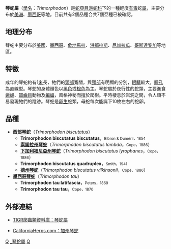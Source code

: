 {{Automatic Taxobox
| taxon = Trimorphodon
| image = 
| image_caption = 
| authority = Cope，1861
}}

'''琴蛇屬'''（[[學名|學名]]：''Trimorphodon''）是[[蛇亞目|蛇亞目]][[游蛇科|游蛇科]]下的一種輕度[[毒蛇|有毒]]蛇[[屬|屬]]，主要分布於[[美洲|美洲]]、[[墨西哥|墨西哥]]等地。目前共有2個品種合共7個亞種已被確認。

==地理分布==
琴蛇主要分布於[[美國|美國]]、[[墨西哥|墨西哥]]、[[危地馬拉|危地馬拉]]、[[洪都拉斯|洪都拉斯]]、[[尼加拉瓜|尼加拉瓜]]、[[哥斯達黎加|哥斯達黎加]]等地區。

==特徵==
成年的琴蛇約有1[[米_(單位)|米]]長，牠們的[[頭部|頭部]]寬闊，與[[頸部|頸部]]有明顯的分別，[[眼睛|眼睛]]較大，[[瞳孔|瞳孔]]為直線型。琴蛇的身體顏色以[[黑色|黑色]]或[[棕色|棕色]]為主。琴蛇屬於夜行性的蛇類，主要進食[[蜥蜴|蜥蜴]]、[[齧齒目|齧齒目]]動物及[[蝙蝠|蝙蝠]]，風格神秘而擅於爬樹。平時棲息於岩洞之間，令人類不易發現牠們的蹤跡。琴蛇是[[卵生|卵生]]蛇類，母蛇每次能誕下10枚左右的蛇卵。

==品種==
*'''[[西部琴蛇|西部琴蛇]]'''（''Trimorphodon biscutatus''）
**'''Trimorphodon biscutatus biscutatus'''，<small>Bibron & Duméril，1854</small>
**'''[[索諾拉州琴蛇|索諾拉州琴蛇]]'''（''Trimorphodon biscutatus lambda''，<small>Cope，1886</small>）
**'''[[下加利福尼亞州琴蛇|下加利福尼亞州琴蛇]]'''（''Trimorphodon biscutatus lyrophanes''，<small>Cope，1886</small>）
**'''Trimorphodon biscutatus quadruplex'''，<small>Smith，1941</small>
**'''[[德州琴蛇|德州琴蛇]]'''（''Trimorphodon biscutatus vilkinsonii''，<small>Cope，1886</small>）
*'''[[墨西哥琴蛇|墨西哥琴蛇]]'''（''Trimorphodon tau''）
**'''Trimorphodon tau latifascia'''，<small>Peters，1869</small>
**'''Trimorphodon tau tau'''，<small>Cope，1870</small>

==外部連結==
*{{en}}[http://reptile-database.reptarium.cz/search.php?&genus=Trimorphodon&submit=Search TIGR爬蟲類資料庫：琴蛇屬]
*[http://www.californiaherps.com/snakes/pages/t.b.lyrophanes.html CaliforniaHerps.com：加州琴蛇] {{Wayback|url=http://www.californiaherps.com/snakes/pages/t.b.lyrophanes.html |date=20201109215717 }}
{{Taxonbar|from=Q740763}}

[[Category:游蛇科|Q]]
[[Category:_琴蛇屬|]]
[[Category:_1861年描述的分类群|Q]]